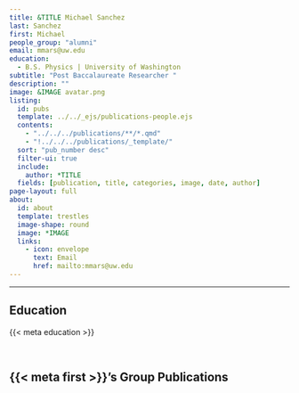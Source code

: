 ```yaml
---
title: &TITLE Michael Sanchez
last: Sanchez
first: Michael
people_group: "alumni"
email: mmars@uw.edu
education:
  - B.S. Physics | University of Washington  
subtitle: "Post Baccalaureate Researcher "
description: ""
image: &IMAGE avatar.png
listing:
  id: pubs
  template: ../../_ejs/publications-people.ejs 
  contents: 
    - "../../../publications/**/*.qmd"
    - "!../../../publications/_template/"
  sort: "pub_number desc"
  filter-ui: true
  include:
    author: *TITLE
  fields: [publication, title, categories, image, date, author]
page-layout: full
about: 
  id: about
  template: trestles
  image-shape: round
  image: *IMAGE
  links:
    - icon: envelope
      text: Email
      href: mailto:mmars@uw.edu
---
```


<hr>


:::{#about}



## Education
{{< meta education >}}

<br>

:::

## {{< meta first >}}'s Group Publications

:::{#pubs}
:::
